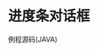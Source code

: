 = 进度条对话框 =

{{http:pic/progressdialog.png}}
{{http:pic/progressdialog2.png}}

例程源码(JAVA)
{{{class="brush:java"
public class AlertDialogSamples extends Activity {

    private static final int DIALOG_PROGRESS = 4;

    private ProgressDialog mProgressDialog;
    private int mProgress;
    private Handler mProgressHandler;

    @Override
    protected Dialog onCreateDialog(int id) {
        switch (id) {
        case DIALOG_PROGRESS:
            mProgressDialog = new ProgressDialog(AlertDialogSamples.this);
            // 设置图标
            mProgressDialog.setIcon(R.drawable.alert_dialog_icon);
            // 设置标题
            mProgressDialog.setTitle(R.string.select_dialog);
            // 设置长形风格
            mProgressDialog.setProgressStyle(ProgressDialog.STYLE_HORIZONTAL);
            // 设置提示信息
            mProgressDialog.setMessage(getResources().getString(R.string.second));
            // 设置最大长度
            mProgressDialog.setMax(MAX_PROGRESS);
            // 设置按钮
            mProgressDialog.setButton(getText(R.string.alert_dialog_hide), new DialogInterface.OnClickListener() {
                public void onClick(DialogInterface dialog, int whichButton) {
                    // do something
                }
            });
            mProgressDialog.setButton2(getText(R.string.alert_dialog_cancel), new DialogInterface.OnClickListener() {
                public void onClick(DialogInterface dialog, int whichButton) {
                    // do something
                }
            });
            return mProgressDialog;
 
        default :
            return null;
    }
    
    @Override
	protected void onCreate(Bundle savedInstanceState) {
        super.onCreate(savedInstanceState);

        setContentView(R.layout.alert_dialog);
        
        /* Display a custom progress bar */
        Button progressButton = (Button) findViewById(R.id.progress_button);
        progressButton.setOnClickListener(new OnClickListener() {
            public void onClick(View v) {
                showDialog(DIALOG_PROGRESS);
                mProgress = 0;
                // 设置进度
                mProgressDialog.setProgress(0);
                // 发送message更新进度条
                mProgressHandler.sendEmptyMessage(0);
            }
        });
        
        mProgressHandler = new Handler() {
            @Override
            public void handleMessage(Message msg) {
                super.handleMessage(msg);
                if (mProgress >= MAX_PROGRESS) {
                    mProgressDialog.dismiss();
                } else {
                    mProgress++;
                    mProgressDialog.incrementProgressBy(1);
                    mProgressHandler.sendEmptyMessageDelayed(0, 100);
                }
            }
        };
    }
}
}}}
